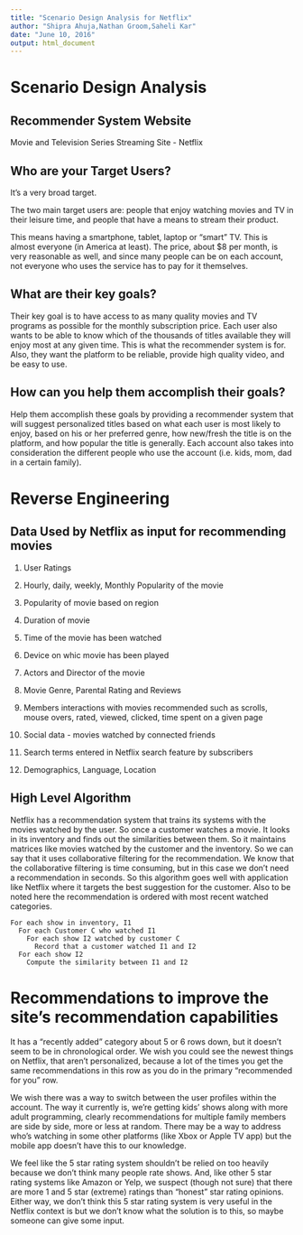---
title: "Scenario Design Analysis for Netflix"
author: "Shipra Ahuja,Nathan Groom,Saheli Kar"
date: "June 10, 2016"
output: html_document
---

# Scenario Design Analysis

## Recommender System Website

Movie and Television Series Streaming Site - Netflix

## Who are your Target Users?

It's a very broad target. 

The two main target users are: people that enjoy watching movies and TV in their leisure time, and people that have a means to stream their product. 

This means having a smartphone, tablet, laptop or "smart" TV. This is almost everyone (in America at least). The price, about $8 per month, is very reasonable as well, and since many people can be on each account, not everyone who uses the service has to pay for it themselves. 

## What are their key goals?

Their key goal is to have access to as many quality movies and TV programs as possible for the monthly subscription price. Each user also wants to be able to know which of the thousands of titles available they will enjoy most at any given time. This is what the recommender system is for. Also, they want the platform to be reliable, provide high quality video, and be easy to use.

## How can you help them accomplish their goals?

Help them accomplish these goals by providing a recommender system that will suggest personalized titles based on what each user is most likely to enjoy, based on his or her preferred genre, how new/fresh the title is on the platform, and how popular the title is generally. Each account also takes into consideration the different people who use the account (i.e. kids, mom, dad in a certain family). 

# Reverse Engineering

## Data Used by Netflix as input for recommending movies

1) User Ratings

2) Hourly, daily, weekly, Monthly Popularity of the movie

3) Popularity of movie based on region

4) Duration of movie

5) Time of the movie has been watched

6) Device on whic movie has been played

7) Actors and Director of the movie 

8) Movie Genre, Parental Rating and Reviews

9) Members interactions with movies recommended such as scrolls, mouse overs, rated, viewed, clicked, time spent on a given page

10) Social data - movies watched by connected friends

11) Search terms entered in Netflix search feature by subscribers

12) Demographics, Language, Location

## High Level Algorithm

Netflix has a recommendation system that trains its systems with the movies watched by the user. So once a customer watches a movie. It looks in its inventory and finds out the similarities between them. So it maintains matrices like movies watched by the customer and the inventory. So we can say that it uses collaborative filtering for the recommendation. We know that the collaborative filtering is time consuming, but in this case we don't need a recommendation in seconds. So this algorithm goes well with application like Netflix where it targets the best suggestion for the customer. Also to be noted here the recommendation is ordered with most recent watched categories.

```
For each show in inventory, I1
  For each Customer C who watched I1
    For each show I2 watched by customer C
      Record that a customer watched I1 and I2
  For each show I2
    Compute the similarity between I1 and I2
```

# Recommendations to improve the site's recommendation capabilities

It has a "recently added" category about 5 or 6 rows down, but it doesn't seem to be in  chronological order. We wish you could see the newest things on Netflix, that aren't personalized, because a lot of the times you get the same recommendations in this row as you do in the primary "recommended for you" row. 

We wish there was a way to switch between the user profiles within the account. The way it currently is, we're getting kids' shows along with more adult programming, clearly recommendations for multiple family members are side by side, more or less at random. There may be a way to address who's watching in some other platforms (like Xbox or Apple TV app) but the mobile app doesn't have this to our knowledge. 

We feel like the 5 star rating system shouldn't be relied on too heavily because we don't think many people rate shows. And, like other 5 star rating systems like Amazon or Yelp, we suspect (though not sure) that there are more 1 and 5 star (extreme) ratings than "honest" star rating opinions. Either way, we don't think this 5 star rating system is very useful in the Netflix context is but we don't know what the solution is to this, so maybe someone can give some input.

